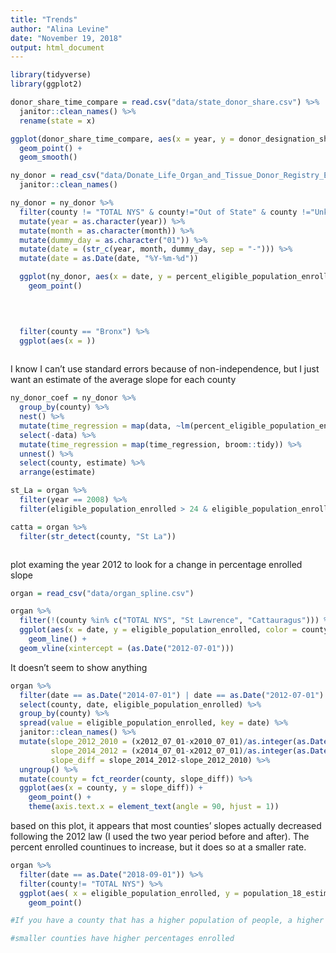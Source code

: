 ```yaml
---
title: "Trends"
author: "Alina Levine"
date: "November 19, 2018"
output: html_document
---
```



```r

library(tidyverse)
library(ggplot2)

donor_share_time_compare = read.csv("data/state_donor_share.csv") %>%
  janitor::clean_names() %>%
  rename(state = x)

ggplot(donor_share_time_compare, aes(x = year, y = donor_designation_share, color = state)) +
  geom_point() +
  geom_smooth()


```


```r
ny_donor = read_csv("data/Donate_Life_Organ_and_Tissue_Donor_Registry_Enrollment_by_County__Beginning_September_2008.csv") %>%
  janitor::clean_names()

```


```r
ny_donor = ny_donor %>%
  filter(county != "TOTAL NYS" & county!="Out of State" & county !="Unknown") %>%
  mutate(year = as.character(year)) %>%
  mutate(month = as.character(month)) %>%
  mutate(dummy_day = as.character("01")) %>%
  mutate(date = (str_c(year, month, dummy_day, sep = "-"))) %>%
  mutate(date = as.Date(date, "%Y-%m-%d"))

  ggplot(ny_donor, aes(x = date, y = percent_eligible_population_enrolled, color = county)) +
    geom_point()


  
  
  filter(county == "Bronx") %>%
  ggplot(aes(x = ))
  
```


I know I can't use standard errors because of non-independence, but I just want an estimate of the average slope for each county
```r
ny_donor_coef = ny_donor %>%
  group_by(county) %>%
  nest() %>% 
  mutate(time_regression = map(data, ~lm(percent_eligible_population_enrolled ~ date, data = .x))) %>%
  select(-data) %>%
  mutate(time_regression = map(time_regression, broom::tidy)) %>%
  unnest() %>%
  select(county, estimate) %>%
  arrange(estimate)

```


```r
st_La = organ %>%
  filter(year == 2008) %>%
  filter(eligible_population_enrolled > 24 & eligible_population_enrolled <25)

catta = organ %>%
  filter(str_detect(county, "St La"))



```


plot examing the year 2012 to look for a change in percentage enrolled slope

```r

organ = read_csv("data/organ_spline.csv") 

organ %>%
  filter(!(county %in% c("TOTAL NYS", "St Lawrence", "Cattauragus"))) %>%
  ggplot(aes(x = date, y = eligible_population_enrolled, color = county)) +
    geom_line() + 
  geom_vline(xintercept = (as.Date("2012-07-01")))
```

It doesn't seem to show anything

```r

organ %>%
  filter(date == as.Date("2014-07-01") | date == as.Date("2012-07-01") | date == as.Date("2010-07-01")) %>%
  select(county, date, eligible_population_enrolled) %>%
  group_by(county) %>%
  spread(value = eligible_population_enrolled, key = date) %>%
  janitor::clean_names() %>%
  mutate(slope_2012_2010 = (x2012_07_01-x2010_07_01)/as.integer(as.Date("2012-07-01")-as.Date("2010-07-01")),
         slope_2014_2012 = (x2014_07_01-x2012_07_01)/as.integer(as.Date("2014-07-01")-as.Date("2012-07-01")),
         slope_diff = slope_2014_2012-slope_2012_2010) %>%
  ungroup() %>%
  mutate(county = fct_reorder(county, slope_diff)) %>%
  ggplot(aes(x = county, y = slope_diff)) +
    geom_point() +
    theme(axis.text.x = element_text(angle = 90, hjust = 1))
```

based on this plot, it appears that most counties' slopes actually decreased following the 2012 law (I used the two year period before and after). The percent enrolled countinues to increase, but it does so at a smaller rate. 

```r
organ %>% 
  filter(date == as.Date("2018-09-01")) %>% 
  filter(county!= "TOTAL NYS") %>%
  ggplot(aes( x = eligible_population_enrolled, y = population_18_estimate)) +
    geom_point()

#If you have a county that has a higher population of people, a higher percent enrolled is more helpful in terms of number of organs than if a county has a lower population of people, so New York should be taking advantage of larger counties, but this plot shows that larger counties tend to have lower percentages of eligible people enrolled. 

#smaller counties have higher percentages enrolled

  
```


